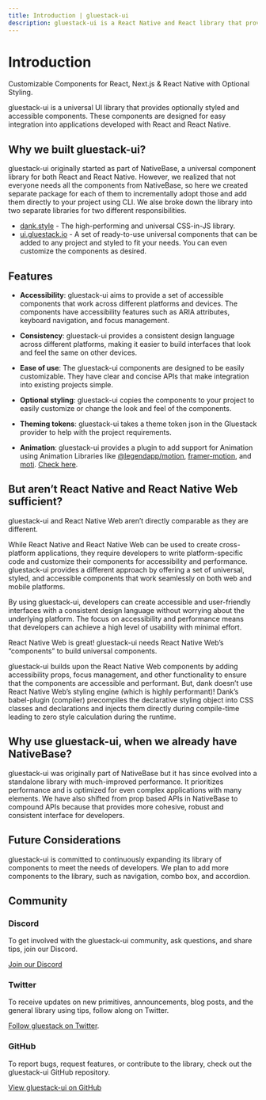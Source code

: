 ```yaml
---
title: Introduction | gluestack-ui
description: gluestack-ui is a React Native and React library that provides universal, styled, and accessible components. It includes keyboard accessibility and focus management features, making it a great choice for developers who prioritize accessibility and usability.
---
```



<Meta title="Overview/Introduction" />

# Introduction

Customizable Components for React, Next.js & React Native with Optional Styling.

gluestack-ui is a universal UI library that provides optionally styled and accessible components. These components are designed for easy integration into applications developed with React and React Native.

## Why we built gluestack-ui?

gluestack-ui originally started as part of NativeBase, a universal component library for both React and React Native. However, we realized that not everyone needs all the components from NativeBase, so here we created separate package for each of them to incrementally adopt those and add them directly to your project using CLI.
We alse broke down the library into two separate libraries for two different responsibilities.

- [dank.style](https://dank.style/) - The high-performing and universal CSS-in-JS library.
- [ui.gluestack.io](https://ui.gluestack.io/) - A set of ready-to-use universal components that can be added to any project and styled to fit your needs. You can even customize the components as desired.

## Features

- **Accessibility**: gluestack-ui aims to provide a set of accessible components that work across different platforms and devices. The components have accessibility features such as ARIA attributes, keyboard navigation, and focus management.

- **Consistency**: gluestack-ui provides a consistent design language across different platforms, making it easier to build interfaces that look and feel the same on other devices.

- **Ease of use**: The gluestack-ui components are designed to be easily customizable. They have clear and concise APIs that make integration into existing projects simple.

- **Optional styling**: gluestack-ui copies the components to your project to easily customize or change the look and feel of the components.

- **Theming tokens**: gluestack-ui takes a theme token json in the Gluestack provider to help with the project requirements.

- **Animation**: gluestack-ui provides a plugin to add support for Animation using Animation Libraries like [@legendapp/motion](https://legendapp.com/open-source/motion/), [framer-motion](https://www.framer.com/motion/), and [moti](https://moti.fyi/). [Check here](https://dank.style/docs/plugins/animation-plugin).

## But aren’t React Native and React Native Web sufficient?

gluestack-ui and React Native Web aren’t directly comparable as they are different.

While React Native and React Native Web can be used to create cross-platform applications, they require developers to write platform-specific code and customize their components for accessibility and performance. gluestack-ui provides a different approach by offering a set of universal, styled, and accessible components that work seamlessly on both web and mobile platforms.

By using gluestack-ui, developers can create accessible and user-friendly interfaces with a consistent design language without worrying about the underlying platform. The focus on accessibility and performance means that developers can achieve a high level of usability with minimal effort.

React Native Web is great! gluestack-ui needs React Native Web’s “components” to build universal components.

gluestack-ui builds upon the React Native Web components by adding accessibility props, focus management, and other functionality to ensure that the components are accessible and performant. But, dank doesn’t use React Native Web’s styling engine (which is highly performant)! Dank’s babel-plugin (compiler) precompiles the declarative styling object into CSS classes and declarations and injects them directly during compile-time leading to zero style calculation during the runtime.

## Why use gluestack-ui, when we already have NativeBase?

gluestack-ui was originally part of NativeBase but it has since evolved into a standalone library with much-improved performance. It prioritizes performance and is optimized for even complex applications with many elements.
We have also shifted from prop based APIs in NativeBase to compound APIs because that provides more cohesive, robust and consistent interface for developers.

## Future Considerations

gluestack-ui is committed to continuously expanding its library of components to meet the needs of developers. We plan to add more components to the library, such as navigation, combo box, and accordion.

## Community

### Discord

To get involved with the gluestack-ui community, ask questions, and share tips, join our Discord.

[Join our Discord](https://discord.com/95qQ84nf6f)

### Twitter

To receive updates on new primitives, announcements, blog posts, and the general library using tips, follow along on Twitter.

[Follow gluestack on Twitter](https://twitter.com/gluestackio).

### GitHub

To report bugs, request features, or contribute to the library, check out the gluestack-ui GitHub repository.

[View gluestack-ui on GitHub](https://github.io/gluestack/gluestack-ui)

